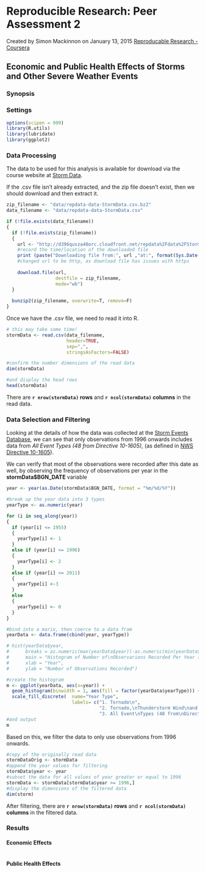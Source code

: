 Reproducible Research: Peer Assessment 2
==========================================
Created by Simon Mackinnon on January 13, 2015
[Reproducable Research - Coursera](https://www.coursera.org/course/repdata)

## Economic and Public Health Effects of Storms and Other Severe Weather Events 

### Synopsis


### Settings
```r
options(scipen = 999) 
library(R.utils)
library(lubridate)
library(ggplot2)
```

### Data Processing
The data to be used for this analysis is available for download via the course website at [Storm Data](https://d396qusza40orc.cloudfront.net/repdata%2Fdata%2FStormData.csv.bz2).    

If the .csv file isn't already extracted, and the zip file doesn't exist, then we should download and then extract it.
```r
zip_filename <- "data/repdata-data-StormData.csv.bz2"
data_filename <- "data/repdata-data-StormData.csv"

if (!file.exists(data_filename))
{
  if (!file.exists(zip_filename))
  {
    url <- "http://d396qusza40orc.cloudfront.net/repdata%2Fdata%2FStormData.csv.bz2"
    #record the time/location of the downloaded file
    print (paste("Downloading file from:", url ,"at:", format(Sys.Date(), "%B %d, %Y"), format(Sys.time(), "%H:%M:%S")))
    #changed url to be http, as download file has issues with https
    
    download.file(url, 
                  destfile = zip_filename,
                  mode="wb")
  }
  
  bunzip2(zip_filename, overwrite=T, remove=F)
}
```

Once we have the .csv file, we need to read it into R.

```r
# this may take some time!
stormData <- read.csv(data_filename, 
                      header=TRUE, 
                      sep=",",
                      stringsAsFactors=FALSE)

#confirm the number dimensions of the read data
dim(stormData)

#and display the head rows
head(stormData)

```
There are **`r nrow(stormData)` rows** and **`r ncol(stormData)` columns** in the read data.


### Data Selection and Filtering

Looking at the details of how the data was collected at the [Storm Events Database](http://www.ncdc.noaa.gov/stormevents/details.jsp), we can see that only observations from 1996 onwards includes data from *All Event Types (48 from Directive 10-1605)*, (as defined in [NWS Directive 10-1605](http://www.ncdc.noaa.gov/stormevents/pd01016005curr.pdf)).  

We can verify that most of the observations were recorded after this date as well, by observing the frequency of observations per year in the **stormData$BGN_DATE** variable

```r

year <- year(as.Date(stormData$BGN_DATE, format = "%m/%d/%Y"))

#break up the year data into 3 types
yearType <- as.numeric(year)

for (i in seq_along(year))
{  
  if (year[i] <= 1955)
  {
    yearType[i] <- 1
  }
  else if (year[i] <= 1996)
  {
    yearType[i] <- 2
  }
  else if (year[i] <= 2011)
  {
    yearType[i] <-3
  }
  else
  {
    yearType[i] <- 0
  }
}

#bind into a marix, then coerce to a data fram
yearData <- data.frame(cbind(year, yearType))

# hist(yearData$year, 
#      breaks = as.numeric(max(yearData$year))-as.numeric(min(yearData$year)),
#      main = "Histogram of Number of\nObservarions Recorded Per Year (1950 - 2011)",
#      xlab = "Year",
#      ylab = "Number of Observations Recorded")

#create the histogram
m <- ggplot(yearData, aes(x=year)) + 
  geom_histogram(binwidth = 1, aes(fill = factor(yearData$yearType))) +
  scale_fill_discrete(  name="Year Type",                        
                        labels= c("1. Tornado\n", 
                                  "2. Tornado,\nThunderstorm Wind\nand Hail\n", 
                                  "3. All Event\nTypes (48 from\nDirective 10-1605)\n"))
#and output
m

```

Based on this, we filter the data to only use observations from 1996 onwards.

```r
#copy of the originally read data
stormDataOrig <- stormData
#append the year values for filtering
stormData$year <- year
#subset the data for all values of year greater or equal to 1996
stormData <- stormData[stormData$year >= 1996,]
#display the dimensions of the filtered data
dim(storm)
```
After filtering, there are **`r nrow(stormData)` rows** and **`r ncol(stormData)` columns** in the filtered data.

### Results

#### Economic Effects
```r

```


#### Public Health Effects
```r

```




